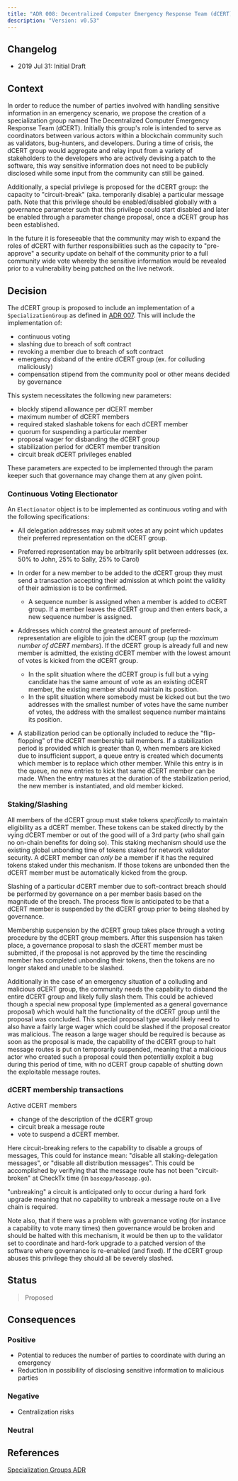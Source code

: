 ```yaml
---
title: "ADR 008: Decentralized Computer Emergency Response Team (dCERT) Group"
description: "Version: v0.53"
---
```


## Changelog[​](#changelog "Direct link to Changelog")

* 2019 Jul 31: Initial Draft

## Context[​](#context "Direct link to Context")

In order to reduce the number of parties involved with handling sensitive information in an emergency scenario, we propose the creation of a specialization group named The Decentralized Computer Emergency Response Team (dCERT). Initially this group's role is intended to serve as coordinators between various actors within a blockchain community such as validators, bug-hunters, and developers. During a time of crisis, the dCERT group would aggregate and relay input from a variety of stakeholders to the developers who are actively devising a patch to the software, this way sensitive information does not need to be publicly disclosed while some input from the community can still be gained.

Additionally, a special privilege is proposed for the dCERT group: the capacity to "circuit-break" (aka. temporarily disable) a particular message path. Note that this privilege should be enabled/disabled globally with a governance parameter such that this privilege could start disabled and later be enabled through a parameter change proposal, once a dCERT group has been established.

In the future it is foreseeable that the community may wish to expand the roles of dCERT with further responsibilities such as the capacity to "pre-approve" a security update on behalf of the community prior to a full community wide vote whereby the sensitive information would be revealed prior to a vulnerability being patched on the live network.

## Decision[​](#decision "Direct link to Decision")

The dCERT group is proposed to include an implementation of a `SpecializationGroup` as defined in [ADR 007](/v0.53/build/architecture/adr-007-specialization-groups). This will include the implementation of:

* continuous voting
* slashing due to breach of soft contract
* revoking a member due to breach of soft contract
* emergency disband of the entire dCERT group (ex. for colluding maliciously)
* compensation stipend from the community pool or other means decided by governance

This system necessitates the following new parameters:

* blockly stipend allowance per dCERT member
* maximum number of dCERT members
* required staked slashable tokens for each dCERT member
* quorum for suspending a particular member
* proposal wager for disbanding the dCERT group
* stabilization period for dCERT member transition
* circuit break dCERT privileges enabled

These parameters are expected to be implemented through the param keeper such that governance may change them at any given point.

### Continuous Voting Electionator[​](#continuous-voting-electionator "Direct link to Continuous Voting Electionator")

An `Electionator` object is to be implemented as continuous voting and with the following specifications:

* All delegation addresses may submit votes at any point which updates their preferred representation on the dCERT group.

* Preferred representation may be arbitrarily split between addresses (ex. 50% to John, 25% to Sally, 25% to Carol)

* In order for a new member to be added to the dCERT group they must send a transaction accepting their admission at which point the validity of their admission is to be confirmed.
  * A sequence number is assigned when a member is added to dCERT group. If a member leaves the dCERT group and then enters back, a new sequence number is assigned.

* Addresses which control the greatest amount of preferred-representation are eligible to join the dCERT group (up the *maximum number of dCERT members*). If the dCERT group is already full and new member is admitted, the existing dCERT member with the lowest amount of votes is kicked from the dCERT group.

  * In the split situation where the dCERT group is full but a vying candidate has the same amount of vote as an existing dCERT member, the existing member should maintain its position.
  * In the split situation where somebody must be kicked out but the two addresses with the smallest number of votes have the same number of votes, the address with the smallest sequence number maintains its position.

* A stabilization period can be optionally included to reduce the "flip-flopping" of the dCERT membership tail members. If a stabilization period is provided which is greater than 0, when members are kicked due to insufficient support, a queue entry is created which documents which member is to replace which other member. While this entry is in the queue, no new entries to kick that same dCERT member can be made. When the entry matures at the duration of the stabilization period, the new member is instantiated, and old member kicked.

### Staking/Slashing[​](#stakingslashing "Direct link to Staking/Slashing")

All members of the dCERT group must stake tokens *specifically* to maintain eligibility as a dCERT member. These tokens can be staked directly by the vying dCERT member or out of the good will of a 3rd party (who shall gain no on-chain benefits for doing so). This staking mechanism should use the existing global unbonding time of tokens staked for network validator security. A dCERT member can *only be* a member if it has the required tokens staked under this mechanism. If those tokens are unbonded then the dCERT member must be automatically kicked from the group.

Slashing of a particular dCERT member due to soft-contract breach should be performed by governance on a per member basis based on the magnitude of the breach. The process flow is anticipated to be that a dCERT member is suspended by the dCERT group prior to being slashed by governance.

Membership suspension by the dCERT group takes place through a voting procedure by the dCERT group members. After this suspension has taken place, a governance proposal to slash the dCERT member must be submitted, if the proposal is not approved by the time the rescinding member has completed unbonding their tokens, then the tokens are no longer staked and unable to be slashed.

Additionally in the case of an emergency situation of a colluding and malicious dCERT group, the community needs the capability to disband the entire dCERT group and likely fully slash them. This could be achieved though a special new proposal type (implemented as a general governance proposal) which would halt the functionality of the dCERT group until the proposal was concluded. This special proposal type would likely need to also have a fairly large wager which could be slashed if the proposal creator was malicious. The reason a large wager should be required is because as soon as the proposal is made, the capability of the dCERT group to halt message routes is put on temporarily suspended, meaning that a malicious actor who created such a proposal could then potentially exploit a bug during this period of time, with no dCERT group capable of shutting down the exploitable message routes.

### dCERT membership transactions[​](#dcert-membership-transactions "Direct link to dCERT membership transactions")

Active dCERT members

* change of the description of the dCERT group
* circuit break a message route
* vote to suspend a dCERT member.

Here circuit-breaking refers to the capability to disable a groups of messages, This could for instance mean: "disable all staking-delegation messages", or "disable all distribution messages". This could be accomplished by verifying that the message route has not been "circuit-broken" at CheckTx time (in `baseapp/baseapp.go`).

"unbreaking" a circuit is anticipated only to occur during a hard fork upgrade meaning that no capability to unbreak a message route on a live chain is required.

Note also, that if there was a problem with governance voting (for instance a capability to vote many times) then governance would be broken and should be halted with this mechanism, it would be then up to the validator set to coordinate and hard-fork upgrade to a patched version of the software where governance is re-enabled (and fixed). If the dCERT group abuses this privilege they should all be severely slashed.

## Status[​](#status "Direct link to Status")

> Proposed

## Consequences[​](#consequences "Direct link to Consequences")

### Positive[​](#positive "Direct link to Positive")

* Potential to reduces the number of parties to coordinate with during an emergency
* Reduction in possibility of disclosing sensitive information to malicious parties

### Negative[​](#negative "Direct link to Negative")

* Centralization risks

### Neutral[​](#neutral "Direct link to Neutral")

## References[​](#references "Direct link to References")

[Specialization Groups ADR](/v0.53/build/architecture/adr-007-specialization-groups)
